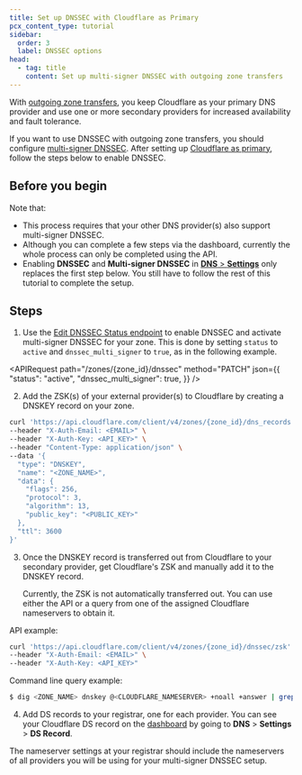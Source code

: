```yaml
---
title: Set up DNSSEC with Cloudflare as Primary
pcx_content_type: tutorial
sidebar:
  order: 3
  label: DNSSEC options
head:
  - tag: title
    content: Set up multi-signer DNSSEC with outgoing zone transfers
---
```



With [outgoing zone transfers](/dns/zone-setups/zone-transfers/cloudflare-as-primary/), you keep Cloudflare as your primary DNS provider and use one or more secondary providers for increased availability and fault tolerance.

If you want to use DNSSEC with outgoing zone transfers, you should configure [multi-signer DNSSEC](/dns/dnssec/multi-signer-dnssec/). After setting up [Cloudflare as primary](/dns/zone-setups/zone-transfers/cloudflare-as-primary/setup/), follow the steps below to enable DNSSEC.

## Before you begin

Note that:

- This process requires that your other DNS provider(s) also support multi-signer DNSSEC.
- Although you can complete a few steps via the dashboard, currently the whole process can only be completed using the API.
- Enabling **DNSSEC** and **Multi-signer DNSSEC** in [**DNS** > **Settings**](https://dash.cloudflare.com/?to=/:account/:zone/dns/settings) only replaces the first step below. You still have to follow the rest of this tutorial to complete the setup.

## Steps

1. Use the [Edit DNSSEC Status endpoint](/api/resources/dns/subresources/dnssec/methods/edit/) to enable DNSSEC and activate multi-signer DNSSEC for your zone. This is done by setting `status` to `active` and `dnssec_multi_signer` to `true`, as in the following example.

<APIRequest
	path="/zones/{zone_id}/dnssec"
	method="PATCH"
	json={{
  	"status": "active",
  	"dnssec_multi_signer": true,
	}}
/>

2. Add the ZSK(s) of your external provider(s) to Cloudflare by creating a DNSKEY record on your zone.

```bash
curl 'https://api.cloudflare.com/client/v4/zones/{zone_id}/dns_records' \
--header "X-Auth-Email: <EMAIL>" \
--header "X-Auth-Key: <API_KEY>" \
--header "Content-Type: application/json" \
--data '{
  "type": "DNSKEY",
  "name": "<ZONE_NAME>",
  "data": {
    "flags": 256,
    "protocol": 3,
    "algorithm": 13,
    "public_key": "<PUBLIC_KEY>"
  },
  "ttl": 3600
}'
```

3. Once the DNSKEY record is transferred out from Cloudflare to your secondary provider, get Cloudflare's ZSK and manually add it to the DNSKEY record.

   Currently, the ZSK is not automatically transferred out. You can use either the API or a query from one of the assigned Cloudflare nameservers to obtain it.

<Example>

API example:

```bash
curl 'https://api.cloudflare.com/client/v4/zones/{zone_id}/dnssec/zsk' \
--header "X-Auth-Email: <EMAIL>" \
--header "X-Auth-Key: <API_KEY>"
```

Command line query example:

```sh
$ dig <ZONE_NAME> dnskey @<CLOUDFLARE_NAMESERVER> +noall +answer | grep 256
```

</Example>

4. Add DS records to your registrar, one for each provider. You can see your Cloudflare DS record on the [dashboard](https://dash.cloudflare.com/?to=/:account/:zone/dns) by going to **DNS** > **Settings** > **DS Record**.

The nameserver settings at your registrar should include the nameservers of all providers you will be using for your multi-signer DNSSEC setup.
